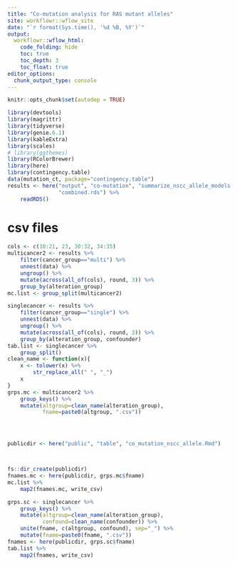 ```yaml
---
title: "Co-mutation analysis for RAS mutant alleles"
site: workflowr::wflow_site
date: "`r format(Sys.time(), '%d %B, %Y')`"
output:
  workflowr::wflow_html:
    code_folding: hide
    toc: true
    toc_depth: 3
    toc_float: true
editor_options:
  chunk_output_type: console
---
```


```r
knitr::opts_chunk$set(autodep = TRUE)
```

```r
library(devtools)
library(magrittr)
library(tidyverse)
library(genie.6.1)
library(kableExtra)
library(scales)
# library(ggthemes)
library(RColorBrewer)
library(here)
library(contingency.table)
data(mutation_ct, package="contingency.table")
results <- here("output", "co-mutation", "summarize_nscc_allele_models.R",
                "combined.rds") %>%
    readRDS()
```


# csv files

```r
cols <- c(10:21, 23, 30:32, 34:35)
multicancer2 <- results %>%
    filter(cancer_group=="multi") %>%
    unnest(data) %>%
    ungroup() %>%
    mutate(across(all_of(cols), round, 3)) %>%
    group_by(alteration_group)
mc.list <- group_split(multicancer2)

singlecancer <- results %>%
    filter(cancer_group=="single") %>%
    unnest(data) %>%
    ungroup() %>%
    mutate(across(all_of(cols), round, 3)) %>%
    group_by(alteration_group, confounder)
tab.list <- singlecancer %>%
    group_split()
clean_name <- function(x){
    x <- tolower(x) %>%
        str_replace_all(" ", "_")
    x
}
grps.mc <- multicancer2 %>%
    group_keys() %>%
    mutate(altgroup=clean_name(alteration_group),
           fname=paste0(altgroup, ".csv"))




publicdir <- here("public", "table", "co_mutation_nscc_allele.Rmd")



fs::dir_create(publicdir)
fnames.mc <- here(publicdir, grps.mc$fname)
mc.list %>%
    map2(fnames.mc, write_csv)

grps.sc <- singlecancer %>%
    group_keys() %>%
    mutate(altgroup=clean_name(alteration_group),
           confound=clean_name(confounder)) %>%
    unite(fname, c(altgroup, confound), sep="_") %>%
    mutate(fname=paste0(fname, ".csv"))
fnames <- here(publicdir, grps.sc$fname)
tab.list %>%
    map2(fnames, write_csv)
```
